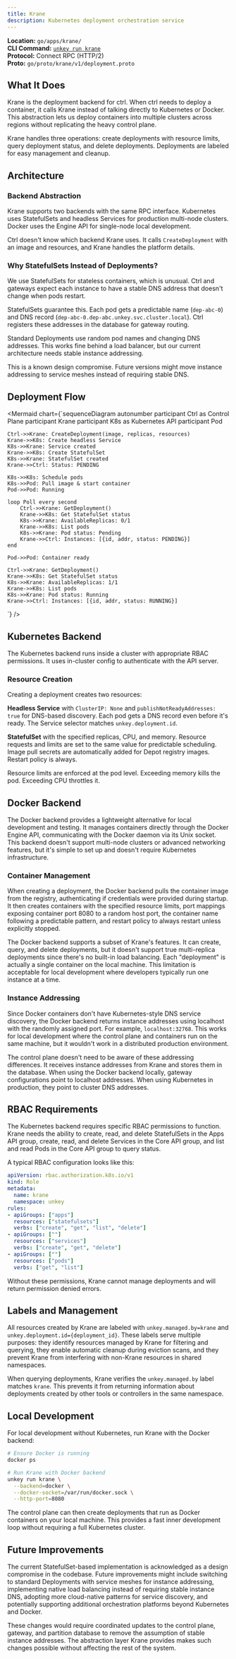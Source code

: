 ```yaml
---
title: Krane
description: Kubernetes deployment orchestration service
---
```



**Location:** `go/apps/krane/`  
**CLI Command:** [`unkey run krane`](/cli/run/krane)  
**Protocol:** Connect RPC (HTTP/2)  
**Proto:** `go/proto/krane/v1/deployment.proto`

## What It Does

Krane is the deployment backend for ctrl. When ctrl needs to deploy a container, it calls Krane instead of talking directly to Kubernetes or Docker. This abstraction lets us deploy containers into multiple clusters across regions without replicating the heavy control plane.

Krane handles three operations: create deployments with resource limits, query deployment status, and delete deployments. Deployments are labeled for easy management and cleanup.

## Architecture

### Backend Abstraction

Krane supports two backends with the same RPC interface. Kubernetes uses StatefulSets and headless Services for production multi-node clusters. Docker uses the Engine API for single-node local development.

Ctrl doesn't know which backend Krane uses. It calls `CreateDeployment` with an image and resources, and Krane handles the platform details.

### Why StatefulSets Instead of Deployments?

We use StatefulSets for stateless containers, which is unusual. Ctrl and gateways expect each instance to have a stable DNS address that doesn't change when pods restart.

StatefulSets guarantee this. Each pod gets a predictable name (`dep-abc-0`) and DNS record (`dep-abc-0.dep-abc.unkey.svc.cluster.local`). Ctrl registers these addresses in the database for gateway routing.

Standard Deployments use random pod names and changing DNS addresses. This works fine behind a load balancer, but our current architecture needs stable instance addressing.

This is a known design compromise. Future versions might move instance addressing to service meshes instead of requiring stable DNS.

## Deployment Flow

<Mermaid chart={`sequenceDiagram
    autonumber
    participant Ctrl as Control Plane
    participant Krane
    participant K8s as Kubernetes API
    participant Pod
    
    Ctrl->>Krane: CreateDeployment(image, replicas, resources)
    Krane->>K8s: Create headless Service
    K8s->>Krane: Service created
    Krane->>K8s: Create StatefulSet
    K8s->>Krane: StatefulSet created
    Krane->>Ctrl: Status: PENDING
    
    K8s->>K8s: Schedule pods
    K8s->>Pod: Pull image & start container
    Pod->>Pod: Running
    
    loop Poll every second
        Ctrl->>Krane: GetDeployment()
        Krane->>K8s: Get StatefulSet status
        K8s->>Krane: AvailableReplicas: 0/1
        Krane->>K8s: List pods
        K8s->>Krane: Pod status: Pending
        Krane->>Ctrl: Instances: [{id, addr, status: PENDING}]
    end
    
    Pod->>Pod: Container ready
    
    Ctrl->>Krane: GetDeployment()
    Krane->>K8s: Get StatefulSet status
    K8s->>Krane: AvailableReplicas: 1/1
    Krane->>K8s: List pods
    K8s->>Krane: Pod status: Running
    Krane->>Ctrl: Instances: [{id, addr, status: RUNNING}]
`} />

## Kubernetes Backend

The Kubernetes backend runs inside a cluster with appropriate RBAC permissions. It uses in-cluster config to authenticate with the API server.

### Resource Creation

Creating a deployment creates two resources:

**Headless Service** with `ClusterIP: None` and `publishNotReadyAddresses: true` for DNS-based discovery. Each pod gets a DNS record even before it's ready. The Service selector matches `unkey.deployment.id`.

**StatefulSet** with the specified replicas, CPU, and memory. Resource requests and limits are set to the same value for predictable scheduling. Image pull secrets are automatically added for Depot registry images. Restart policy is always.

Resource limits are enforced at the pod level. Exceeding memory kills the pod. Exceeding CPU throttles it.

## Docker Backend

The Docker backend provides a lightweight alternative for local development and testing. It manages containers directly through the Docker Engine API, communicating with the Docker daemon via its Unix socket. This backend doesn't support multi-node clusters or advanced networking features, but it's simple to set up and doesn't require Kubernetes infrastructure.

### Container Management

When creating a deployment, the Docker backend pulls the container image from the registry, authenticating if credentials were provided during startup. It then creates containers with the specified resource limits, port mappings exposing container port 8080 to a random host port, the container name following a predictable pattern, and restart policy to always restart unless explicitly stopped.

The Docker backend supports a subset of Krane's features. It can create, query, and delete deployments, but it doesn't support true multi-replica deployments since there's no built-in load balancing. Each "deployment" is actually a single container on the local machine. This limitation is acceptable for local development where developers typically run one instance at a time.

### Instance Addressing

Since Docker containers don't have Kubernetes-style DNS service discovery, the Docker backend returns instance addresses using localhost with the randomly assigned port. For example, `localhost:32768`. This works for local development where the control plane and containers run on the same machine, but it wouldn't work in a distributed production environment.

The control plane doesn't need to be aware of these addressing differences. It receives instance addresses from Krane and stores them in the database. When using the Docker backend locally, gateway configurations point to localhost addresses. When using Kubernetes in production, they point to cluster DNS addresses.


## RBAC Requirements

The Kubernetes backend requires specific RBAC permissions to function. Krane needs the ability to create, read, and delete StatefulSets in the Apps API group, create, read, and delete Services in the Core API group, and list and read Pods in the Core API group to query status.

A typical RBAC configuration looks like this:

```yaml
apiVersion: rbac.authorization.k8s.io/v1
kind: Role
metadata:
  name: krane
  namespace: unkey
rules:
- apiGroups: ["apps"]
  resources: ["statefulsets"]
  verbs: ["create", "get", "list", "delete"]
- apiGroups: [""]
  resources: ["services"]
  verbs: ["create", "get", "delete"]
- apiGroups: [""]
  resources: ["pods"]
  verbs: ["get", "list"]
```

Without these permissions, Krane cannot manage deployments and will return permission denied errors.

## Labels and Management

All resources created by Krane are labeled with `unkey.managed.by=krane` and `unkey.deployment.id={deployment_id}`. These labels serve multiple purposes: they identify resources managed by Krane for filtering and querying, they enable automatic cleanup during eviction scans, and they prevent Krane from interfering with non-Krane resources in shared namespaces.

When querying deployments, Krane verifies the `unkey.managed.by` label matches `krane`. This prevents it from returning information about deployments created by other tools or controllers in the same namespace.

## Local Development

For local development without Kubernetes, run Krane with the Docker backend:

```bash
# Ensure Docker is running
docker ps

# Run Krane with Docker backend
unkey run krane \
  --backend=docker \
  --docker-socket=/var/run/docker.sock \
  --http-port=8080
```

The control plane can then create deployments that run as Docker containers on your local machine. This provides a fast inner development loop without requiring a full Kubernetes cluster.

## Future Improvements

The current StatefulSet-based implementation is acknowledged as a design compromise in the codebase. Future improvements might include switching to standard Deployments with service meshes for instance addressing, implementing native load balancing instead of requiring stable instance DNS, adopting more cloud-native patterns for service discovery, and potentially supporting additional orchestration platforms beyond Kubernetes and Docker.

These changes would require coordinated updates to the control plane, gateway, and partition database to remove the assumption of stable instance addresses. The abstraction layer Krane provides makes such changes possible without affecting the rest of the system.

